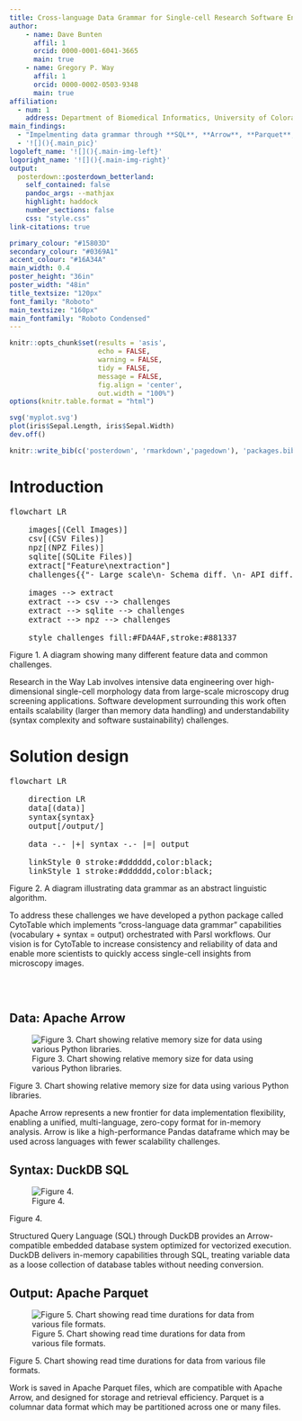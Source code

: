 ```yaml
---
title: Cross-language Data Grammar for Single-cell Research Software Engineering
author:
    - name: Dave Bunten
      affil: 1
      orcid: 0000-0001-6041-3665
      main: true
    - name: Gregory P. Way
      affil: 1
      orcid: 0000-0002-0503-9348
      main: true
affiliation:
  - num: 1
    address: Department of Biomedical Informatics, University of Colorado Anschutz
main_findings:
  - "Impelmenting data grammar through **SQL**, **Arrow**, **Parquet**, ... "
  - '![](){.main_pic}'
logoleft_name: '![](){.main-img-left}'
logoright_name: '![](){.main-img-right}'
output: 
  posterdown::posterdown_betterland:
    self_contained: false
    pandoc_args: --mathjax
    highlight: haddock
    number_sections: false
    css: "style.css"
link-citations: true

primary_colour: "#15803D"
secondary_colour: "#0369A1"
accent_colour: "#16A34A"
main_width: 0.4
poster_height: "36in"
poster_width: "48in"
title_textsize: "120px"
font_family: "Roboto"
main_textsize: "160px"
main_fontfamily: "Roboto Condensed"
---
```



```r
knitr::opts_chunk$set(results = 'asis',
                      echo = FALSE,
                      warning = FALSE,
                      tidy = FALSE,
                      message = FALSE,
                      fig.align = 'center',
                      out.width = "100%")
options(knitr.table.format = "html") 
```

```r
svg('myplot.svg')
plot(iris$Sepal.Length, iris$Sepal.Width)
dev.off()
```

```r
knitr::write_bib(c('posterdown', 'rmarkdown','pagedown'), 'packages.bib')
```


# Introduction

<script type="module">
  import mermaid from 'https://unpkg.com/mermaid@9/dist/mermaid.esm.min.mjs';
  mermaid.initialize({ startOnLoad: true });
</script>

<pre class="mermaid">
flowchart LR

    images[(Cell Images)]
    csv[(CSV Files)]
    npz[(NPZ Files)]
    sqlite[(SQLite Files)]
    extract["Feature\nextraction"]
    challenges{{"- Large scale\n- Schema diff. \n- API diff."}}

    images --> extract
    extract --> csv --> challenges
    extract --> sqlite --> challenges
    extract --> npz --> challenges

    style challenges fill:#FDA4AF,stroke:#881337
</pre>
<p class="caption">Figure 1. A diagram showing many different feature data and common challenges.</p>

Research in the Way Lab involves intensive data engineering over high-dimensional single-cell morphology data from large-scale microscopy drug screening applications.
Software development surrounding this work often entails scalability (larger than memory data handling) and understandability (syntax complexity and software sustainability) challenges.

# Solution design

<pre class="mermaid">
flowchart LR

    direction LR
    data[(data)]
    syntax{syntax}
    output[/output/]

    data -.- |+| syntax -.- |=| output
    
    linkStyle 0 stroke:#dddddd,color:black;
    linkStyle 1 stroke:#dddddd,color:black;
</pre>
<p class="caption">Figure 2. A diagram illustrating data grammar as an abstract linguistic algorithm.</p>

To address these challenges we have developed a python package called CytoTable which implements "cross-language data grammar" capabilities (vocabulary + syntax = output) orchestrated with Parsl workflows.
Our vision is for CytoTable to increase consistency and reliability of data and enable more scientists to quickly access single-cell insights from microscopy images.

<br>
<br>

##  <i class="fa fa-circle fa-lg"></i> Data: Apache Arrow

![Figure 3. Chart showing relative memory size for data using various Python libraries.](https://raw.githubusercontent.com/d33bs/CytoTable-benchmarks/init-benchmarks/notebooks/images/mem-read-size.png)
<p class="caption">Figure 3. Chart showing relative memory size for data using various Python libraries.</p>

Apache Arrow represents a new frontier for data implementation flexibility, enabling a unified, multi-language, zero-copy format for in-memory analysis.
Arrow is like a high-performance Pandas dataframe which may be used across languages with fewer scalability challenges.

## <i class="fa fa-stream fa-lg"></i> Syntax: DuckDB SQL

![Figure 4. ](https://raw.githubusercontent.com/d33bs/CytoTable-benchmarks/init-benchmarks/notebooks/images/mem-read-size.png)
<p class="caption">Figure 4.</p>

Structured Query Language (SQL) through DuckDB provides an Arrow-compatible embedded database system optimized for vectorized execution.
DuckDB delivers in-memory capabilities through SQL, treating variable data as a loose collection of database tables without needing conversion.

## <i class="fa fa-file-alt fa-lg"></i> Output: Apache Parquet

![Figure 5. Chart showing read time durations for data from various file formats.](https://github.com/d33bs/CytoTable-benchmarks/blob/a09af753408185eaa31389aed0ccecbf0aefabb4/notebooks/images/file-read-time-all.png?raw=true)
<p class="caption">Figure 5. Chart showing read time durations for data from various file formats.</p>

Work is saved in Apache Parquet files, which are compatible with Apache Arrow, and designed for storage and retrieval efficiency.
Parquet is a columnar data format which may be partitioned across one or many files.
